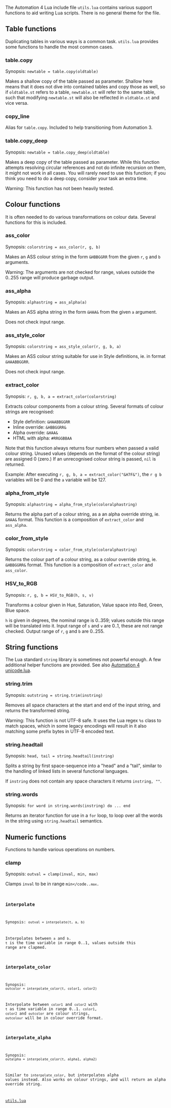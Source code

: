 The Automation 4 Lua include file <tt>utils.lua</tt> contains various support functions to aid writing Lua scripts. There is no general theme for the file.

== Table functions ==
Duplicating tables in various ways is a common task. <tt>utils.lua</tt> provides some functions to handle the most common cases.

=== table.copy ===
Synopsis: <code>newtable = table.copy(oldtable)</code>

Makes a shallow copy of the table passed as parameter. Shallow here means that it does not dive into contained tables and copy those as well, so if <code>oldtable.st</code> refers to a table, <code>newtable.st</code> will refer to the same table, such that modifying <code>newtable.st</code> will also be reflected in <code>oldtable.st</code> and vice versa.

=== copy_line ===
Alias for <code>table.copy</code>. Included to help transitioning from Automation 3.

=== table.copy_deep ===
Synopsis: <code>newtable = table.copy_deep(oldtable)</code>

Makes a deep copy of the table passed as parameter. While this function attempts resolving circular references and not do infinite recursion on them, it might not work in all cases. You will rarely need to use this function; if you think you need to do a deep copy, consider your task an extra time.

Warning: This function has not been heavily tested.

== Colour functions ==
It is often needed to do various transformations on colour data. Several functions for this is included.

=== ass_color ===
Synopsis: <code>colorstring = ass_color(r, g, b)</code>

Makes an ASS colour string in the form <tt>&HBBGGRR</tt> from the given <code>r</code>, <code>g</code> and <code>b</code> arguments.

Warning: The arguments are not checked for range, values outside the 0..255 range will produce garbage output.

=== ass_alpha ===
Synopsis: <code>alphastring = ass_alpha(a)</code>

Makes an ASS alpha string in the form <tt>&HAA&</tt> from the given <code>a</code> argument.

Does not check input range.

=== ass_style_color ===
Synopsis: <code>colorstring = ass_style_color(r, g, b, a)</code>

Makes an ASS colour string suitable for use in Style definitions, ie. in format <tt>&HAABBGGRR</tt>.

Does not check input range.

=== extract_color ===
Synopsis: <code>r, g, b, a = extract_color(colorstring)</code>

Extracts colour components from a colour string. Several formats of colour strings are recognised:
* Style definition: <tt>&HAABBGGRR</tt>
* Inline override: <tt>&HBBGGRR&</tt>
* Alpha override: <tt>&HAA&</tt>
* HTML with alpha: <tt>#RRGGBBAA</tt>

Note that this function always returns four numbers when passed a valid colour string. Unused values (depends on the format of the colour string) are assigned 0 (zero.) If an unrecognised colour string is passed, <code>nil</code> is returned.

Example: After executing <code>r, g, b, a = extract_color("&H7F&")</code>, the <code>r g b</code> variables will be 0 and the <code>a</code> variable will be 127.


=== alpha_from_style ===
Synopsis: <code>alphastring = alpha_from_style(coloralphastring)</code>

Returns the alpha part of a colour string, as a an alpha override string, ie. <tt>&HAA&</tt> format. This function is a composition of <code>extract_color</code> and <code>ass_alpha</code>.

=== color_from_style ===
Synopsis: <code>colorstring = color_from_style(coloralphastring)</code>

Returns the colour part of a colour string, as a colour override string, ie. <tt>&HBBGGRR&</tt> format. This function is a composition of <code>extract_color</code> and <code>ass_color</code>.

=== HSV_to_RGB ===
Synopsis: <code>r, g, b = HSV_to_RGB(h, s, v)</code>

Transforms a colour given in Hue, Saturation, Value space into Red, Green, Blue space.

<code>h</code> is given in degrees, the nominal range is 0..359; values outside this range will be translated into it. Input range of <code>s</code> and <code>v</code> are 0..1, these are not range checked. Output range of <code>r</code>, <code>g</code> and <code>b</code> are 0..255.

== String functions ==
The Lua standard <code>string</code> library is sometimes not powerful enough. A few additional helper functions are provided. See also [[Automation 4 unicode.lua]].

=== string.trim ===
Synopsis: <code>outstring = string.trim(instring)</code>

Removes all space characters at the start and end of the input string, and returns the transformed string.

Warning: This function is not UTF-8 safe. It uses the Lua regex <code>%s</code> class to match spaces, which in some legacy encodings will result in it also matching some prefix bytes in UTF-8 encoded text.

=== string.headtail ===
Synopsis: <code>head, tail = string.headtail(instring)</code>

Splits a string by first space-sequence into a "head" and a "tail", similar to the handling of linked lists in several functional languages.

If <code>instring</code> does not contain any space characters it returns <code>instring, ""</code>.

=== string.words ===
Synopsis: <code>for word in string.words(instring) do ... end</code>

Returns an iterator function for use in a <code>for</code> loop, to loop over all the words in the string using <code>string.headtail</code> semantics.

== Numeric functions ==
Functions to handle various operations on numbers.

=== clamp ===
Synopsis: <code>outval = clamp(inval, min, max)</code>

Clamps <code>inval</code> to be in range <code>min</code..<code>max</code>.

=== interpolate ===
Synopsis: <code>outval = interpolate(t, a, b)</code>

Interpolates between <code>a</code> and <code>b</code>. <code>t</code> is the time variable in range 0..1, values outside this range are clapmed.

=== interpolate_color ===
Synopsis: <code>outcolor = interpolate_color(t, color1, color2)</code>

Interpolate between <code>color1</code> and <code>color2</code> with <code>t</code> as time variable in range 0..1. <code>color1</code>, <code>color2</code> and <code>outcolor</code> are colour strings, <code>outcolour</code> will be in colour override format.

=== interpolate_alpha ===
Synopsis: <code>outalpha = interpolate_color(t, alpha1, alpha2)</code>

Similar to <code>interpolate_color</code>, but interpolates alpha values instead. Also works on colour strings, and will return an alpha override string.


[[Category:Lua Reference|utils.lua]]